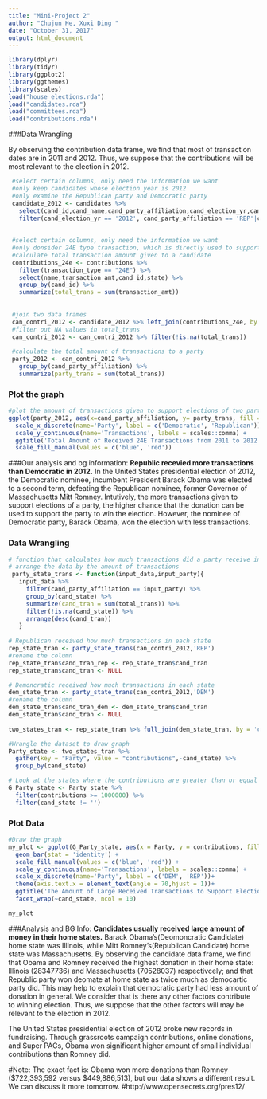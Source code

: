 ```yaml
---
title: "Mini-Project 2"
author: "Chujun He, Xuxi Ding "
date: "October 31, 2017"
output: html_document
---
```


```r
library(dplyr)
library(tidyr)
library(ggplot2)
library(ggthemes)
library(scales)
load("house_elections.rda")
load("candidates.rda")
load("committees.rda")
load("contributions.rda")
```


###Data Wrangling

By observing the contribution data frame, we find that most of transaction dates are in 2011 and 2012. Thus, we suppose that the contributions will be most relevant to the election in 2012. 

```r
 #select certain columns, only need the information we want
 #only keep candidates whose election year is 2012
 #only examine the Republican party and Democratic party
 candidate_2012 <- candidates %>%
   select(cand_id,cand_name,cand_party_affiliation,cand_election_yr,cand_state) %>%
   filter(cand_election_yr == '2012', cand_party_affiliation == 'REP'|cand_party_affiliation == 'DEM')
 
 
 #select certain columns, only need the information we want
 #only donsider 24E type transaction, which is directly used to support the candidates
 #calculate total transaction amount given to a candidate
 contributions_24e <- contributions %>%
   filter(transaction_type == "24E") %>%
   select(name,transaction_amt,cand_id,state) %>% 
   group_by(cand_id) %>% 
   summarize(total_trans = sum(transaction_amt))
 
 
 #join two data frames 
 can_contri_2012 <- candidate_2012 %>% left_join(contributions_24e, by = 'cand_id')
 #filter out NA values in total_trans
 can_contri_2012 <- can_contri_2012 %>% filter(!is.na(total_trans))
 
 #calculate the total amount of transactions to a party
 party_2012 <- can_contri_2012 %>% 
   group_by(cand_party_affiliation) %>% 
   summarize(party_trans = sum(total_trans))
```
### Plot the graph
```r
#plot the amount of transactions given to support elections of two parties from 2011 to 2012 
ggplot(party_2012, aes(x=cand_party_affiliation, y= party_trans, fill = cand_party_affiliation)) + geom_bar(stat = "identity", width = 0.3) +
  scale_x_discrete(name='Party', label = c('Democratic', 'Republican'))+
  scale_y_continuous(name='Transactions', labels = scales::comma) +
  ggtitle('Total Amount of Received 24E Transactions from 2011 to 2012')+
  scale_fill_manual(values = c('blue', 'red'))
```


###Our analysis and bg information:
**Republic recevied more transactions than Democratic in 2012.**
In the United States presidential election of 2012, the Democratic nominee, incumbent President Barack Obama was elected to a second term, defeating the Republican nominee, former Governor of Massachusetts Mitt Romney. Intutively, the more transactions given to support elections of a party, the higher chance that the donation can be used to support the party to win the election. However, the nominee of Democratic party, Barack Obama, won the election with less transactions.


### Data Wrangling
```r
# function that calculates how much transactions did a party receive in each state
# arrange the data by the amount of transactions
 party_state_trans <- function(input_data,input_party){
   input_data %>% 
     filter(cand_party_affiliation == input_party) %>%
     group_by(cand_state) %>% 
     summarize(cand_tran = sum(total_trans)) %>% 
     filter(!is.na(cand_state)) %>%
     arrange(desc(cand_tran))
   }
 
# Republican received how much transactions in each state
rep_state_tran <- party_state_trans(can_contri_2012,'REP')
#rename the column
rep_state_tran$cand_tran_rep <- rep_state_tran$cand_tran
rep_state_tran$cand_tran <- NULL

# Demoncratic received how much transactions in each state
dem_state_tran <- party_state_trans(can_contri_2012,'DEM')
#rename the column
dem_state_tran$cand_tran_dem <- dem_state_tran$cand_tran
dem_state_tran$cand_tran <- NULL
 
two_states_tran <- rep_state_tran %>% full_join(dem_state_tran, by = 'cand_state')

#Wrangle the dataset to draw graph
Party_state <- two_states_tran %>%
  gather(key = "Party", value = "contributions",-cand_state) %>%
  group_by(cand_state)

# Look at the states where the contributions are greater than or equal to 1000000 (relatively large)
G_Party_state <- Party_state %>%
  filter(contributions >= 1000000) %>%
  filter(cand_state != '')
```

### Plot Data
```r
#Draw the graph
my_plot <- ggplot(G_Party_state, aes(x = Party, y = contributions, fill = Party)) +
  geom_bar(stat = 'identity') + 
  scale_fill_manual(values = c('blue', 'red')) +
  scale_y_continuous(name='Transactions', labels = scales::comma) +
  scale_x_discrete(name='Party', label = c('DEM', 'REP'))+
  theme(axis.text.x = element_text(angle = 70,hjust = 1))+
  ggtitle('The Amount of Large Received Transactions to Support Elections by DEM and REP')+
  facet_wrap(~cand_state, ncol = 10)

my_plot

```

###Analysis and BG Info:
**Candidates usually received large amount of money in their home states.**
Barack Obama's(Deomoncratic Candidate) home state was Illinois, while Mitt Romney's(Republican Candidate) home state was Massachusetts. By observing the candidate data frame, we find that Obama and Romney received the highest donation in their home state: Illinois (28347736) and Massachusetts (70528037) respectivcely; and that Republic party won deomate at home state as twice much as democartic party did. This may help to explain that democratic party had less amount of donation in general. We consider that is there any other factors contribute to winning election. Thus, we suppose that the other factors will may be relevant to the election in 2012.

The United States presidential election of 2012 broke new records in fundraising. Through grassroots campaign contributions, online donations, and Super PACs, Obama won significant higher amount of small individual contributions than Romney did. 

#Note: The exact fact is: Obama won more donations than Romney ($722,393,592	versus $449,886,513), but our data shows a different result. We can discuss it more tomorrow. 
#http://www.opensecrets.org/pres12/





